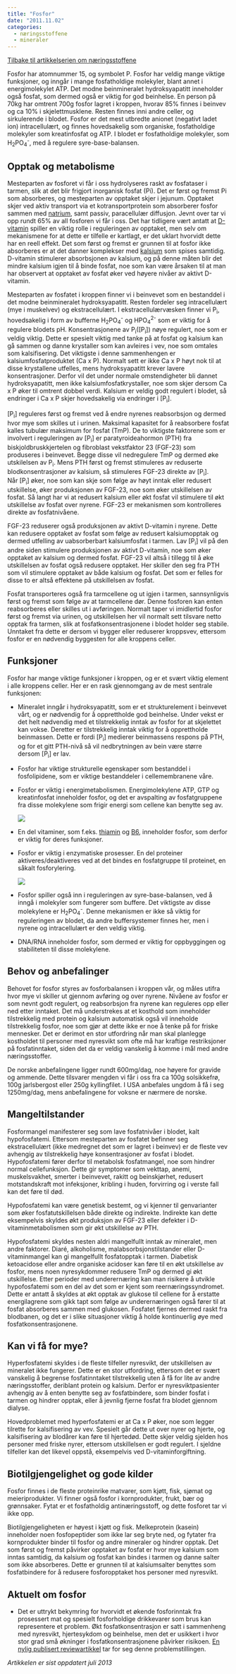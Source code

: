 ```yaml
---
title: "Fosfor"
date: "2011.11.02"
categories: 
  - næringsstoffene
  - mineraler
---
```


[Tilbake til artikkelserien om næringsstoffene](../../naeringsstoffer.html)

Fosfor har atomnummer 15, og symbolet P. Fosfor har veldig mange viktige funksjoner, og inngår i mange fosfatholdige molekyler, blant annet i energimolekylet ATP. Det modne beinmineralet hydroksyapatitt inneholder også fosfat, som dermed også er viktig for god beinhelse. En person på 70kg har omtrent 700g fosfor lagret i kroppen, hvorav 85% finnes i beinvev og ca 10% i skjelettmusklene. Resten finnes inni andre celler, og sirkulerende i blodet. Fosfor er det mest utbredte anionet (negativt ladet ion) intracellulært, og finnes hovedsakelig som organiske, fosfatholdige molekyler som kreatinfosfat og ATP. I blodet er fosfatholdige molekyler, som H~2~PO~4~^-^, med å regulere syre-base-balansen.

## Opptak og metabolisme

Mesteparten av fosforet vi får i oss hydrolyseres raskt av fosfataser i tarmen, slik at det blir frigjort inorganisk fosfat (Pi). Det er først og fremst Pi som absorberes, og mesteparten av opptaket skjer i jejunum. Opptaket skjer ved aktiv transport via et kotransportprotein som absorberer fosfor sammen med [natrium](http://www.friskogfunksjonell.no/natrium-og-klor/ "Natrium og klor"), samt passiv, paracellulær diffusjon. Jevnt over tar vi opp rundt 65% av all fosforen vi får i oss. Det har tidligere vært antatt at [D-vitamin](http://www.friskogfunksjonell.no/d-vitamin/ "D-vitamin") spiller en viktig rolle i reguleringen av opptaket, men selv om mekanismene for at dette er tilfelle er kartlagt, er det uklart hvorvidt dette har en reell effekt. Det som først og fremst er grunnen til at fosfor ikke absorberes er at det danner komplekser med [kalsium](http://www.friskogfunksjonell.no/kalsium/ "Kalsium") som spises samtidig. D-vitamin stimulerer absorbsjonen av kalsium, og på denne måten blir det mindre kalsium igjen til å binde fosfat, noe som kan være årsaken til at man har observert at opptaket av fosfat øker ved høyere nivåer av aktivt D-vitamin.

Mesteparten av fosfatet i kroppen finner vi i beinvevet som en bestanddel i det modne beinmineralet hydroksyapatitt. Resten fordeler seg intracellulært (mye i muskelvev) og ekstracellulært. I ekstracellulærvæsken finner vi P~i~, hovedsakelig i form av bufferne H~2~PO~4~^-^ og HPO~4~^2-^ som er viktig for å regulere blodets pH. Konsentrasjonene av P~i~(\[P~i~\]) nøye regulert, noe som er veldig viktig. Dette er spesielt viktig med tanke på at fosfat og kalsium kan gå sammen og danne krystaller som kan avleires i vev, noe som omtales som kalsifisering. Det viktigste i denne sammenhengen er kalsiumfosfatproduktet (Ca x P). Normalt sett er ikke Ca x P høyt nok til at disse krystallene utfelles, mens hydroksyapatitt krever lavere konsentrasjoner. Derfor vil det under normale omstendigheter bli dannet hydroksyapatitt, men ikke kalsiumfosfatkrystaller, noe som skjer dersom Ca x P øker til omtrent dobbel verdi. Kalsium er veldig godt regulert i blodet, så endringer i Ca x P skjer hovedsakelig via endringer i \[P~i~\].

\[P~i~\] reguleres først og fremst ved å endre nyrenes reabsorbsjon og dermed hvor mye som skilles ut i urinen. Maksimal kapasitet for å reabsorbere fosfat kalles tubulær maksimum for fosfat (TmP). De to viktigste faktorene som er involvert i reguleringen av \[P~i~\] er paratyroideahormon (PTH) fra biskjoldbruskkjertelen og fibroblast vekstfaktor 23 (FGF-23) som produseres i beinvevet. Begge disse vil nedregulere TmP og dermed øke utskilelsen av P~i~. Mens PTH først og fremst stimuleres av reduserte blodkonsentrasjoner av kalsium, så stimuleres FGF-23 direkte av \[P~i~\]. Når \[P~i~\] øker, noe som kan skje som følge av høyt inntak eller redusert utskillelse, øker produksjonen av FGF-23, noe som øker utskillelsen av fosfat. Så langt har vi at redusert kalsium eller økt fosfat vil stimulere til økt utskillelse av fosfat over nyrene. FGF-23 er mekanismen som kontrolleres direkte av fosfatnivåene.

FGF-23 reduserer også produksjonen av aktivt D-vitamin i nyrene. Dette kan redusere opptaket av fosfat som følge av redusert kalsiumopptak og dermed utfelling av uabsorberbart kalsiumfosfat i tarmen. Lav \[P~i~\] vil på den andre siden stimulere produksjonen av aktivt D-vitamin, noe som øker opptaket av kalsium og dermed fosfat. FGF-23 vil altså i tillegg til å øke utskillelsen av fosfat også redusere opptaket. Her skiller den seg fra PTH som vil stimulere opptaket av både kalsium og fosfat. Det som er felles for disse to er altså effektene på utskillelsen av fosfat.

Fosfat transporteres også fra tarmcellene og ut igjen i tarmen, sannsynligvis først og fremst som følge av at tarmcellene dør. Denne fosforen kan enten reabsorberes eller skilles ut i avføringen. Normalt taper vi imidlertid fosfor først og fremst via urinen, og utskillelsen her vil normalt sett tilsvare netto opptak fra tarmen, slik at fosfatkonsentrasjonene i blodet holder seg stabile. Unntaket fra dette er dersom vi bygger eller reduserer kroppsvev, ettersom fosfor er en nødvendig byggesten for alle kroppens celler.

## Funksjoner

Fosfor har mange viktige funksjoner i kroppen, og er et svært viktig element i alle kroppens celler. Her er en rask gjennomgang av de mest sentrale funksjonen:

-   Mineralet inngår i hydroksyapatitt, som er et strukturelement i beinvevet vårt, og er nødvendig for å opprettholde god beinhelse. Under vekst er det helt nødvendig med et tilstrekkelig inntak av fosfor for at skjelettet kan vokse. Deretter er tilstrekkelig inntak viktig for å opprettholde beinmassen. Dette er fordi \[P~i~\] medierer beinmassens respons på PTH, og for et gitt PTH-nivå så vil nedbrytningen av bein være større dersom \[P~i~\] er lav.

-   Fosfor har viktige strukturelle egenskaper som bestanddel i fosfolipidene, som er viktige bestanddeler i cellemembranene våre.

-   Fosfor er viktig i energimetabolismen. Energimolekylene ATP, GTP og kreatinfosfat inneholder fosfor, og det er avspalting av fosfatgruppene fra disse molekylene som frigir energi som cellene kan benytte seg av.

    ![](images/clipboard-2785702931.png)

-   En del vitaminer, som f.eks. [thiamin](http://www.friskogfunksjonell.no/thiamin/ "Thiamin, vitamin B1") og [B6](http://www.friskogfunksjonell.no/b6/ "Pyridoksin, vitamin B6"), inneholder fosfor, som derfor er viktig for deres funksjoner.

-   Fosfor er viktig i enzymatiske prosesser. En del proteiner aktiveres/deaktiveres ved at det bindes en fosfatgruppe til proteinet, en såkalt fosforylering.

    ![](images/clipboard-129853857.png)

-   Fosfor spiller også inn i reguleringen av syre-base-balansen, ved å inngå i molekyler som fungerer som buffere. Det viktigste av disse molekylene er H~2~PO~4~^-^. Denne mekanismen er ikke så viktig for reguleringen av blodet, da andre buffersystemer finnes her, men i nyrene og intracellulært er den veldig viktig.

-   DNA/RNA inneholder fosfor, som dermed er viktig for oppbyggingen og stabiliteten til disse molekylene.

## Behov og anbefalinger

Behovet for fosfor styres av fosforbalansen i kroppen vår, og måles utifra hvor mye vi skiller ut gjennom avføring og over nyrene. Nivåene av fosfor er som nevnt godt regulert, og reabsorbsjon fra nyrene kan reguleres opp eller ned etter inntaket. Det må understrekes at et kosthold som inneholder tilstrekkelig med protein og kalsium automatisk også vil inneholde tilstrekkelig fosfor, noe som gjør at dette ikke er noe å tenke på for friske mennesker. Det er derimot en stor utfordring når man skal planlegge kostholdet til personer med nyresvikt som ofte må har kraftige restriksjoner på fosfatinntaket, siden det da er veldig vanskelig å komme i mål med andre næringsstoffer.

De norske anbefalingene ligger rundt 600mg/dag, noe høyere for gravide og ammende. Dette tilsvarer mengden vi får i oss fra ca 100g solsikkefrø, 100g jarlsbergost eller 250g kyllingfilet. I USA anbefales ungdom å få i seg 1250mg/dag, mens anbefalingene for voksne er nærmere de norske.

## Mangeltilstander

Fosformangel manifesterer seg som lave fosfatnivåer i blodet, kalt hypofosfatemi. Ettersom mesteparten av fosfatet befinner seg ekstracellulært (ikke medregnet det som er lagret i beinvev) er de fleste vev avhengig av tilstrekkelig høye konsentrasjoner av fosfat i blodet. Hypofosfatemi fører derfor til metabolsk fosfatmangel, noe som hindrer normal cellefunksjon. Dette gir symptomer som vekttap, anemi, muskelsvakhet, smerter i beinvevet, rakitt og beinskjørhet, redusert motstandskraft mot infeksjoner, kribling i huden, forvirring og i verste fall kan det føre til død.

Hypofosfatemi kan være genetisk bestemt, og vi kjenner til genvarianter som øker fosfatutskillelsen både direkte og indirekte. Indirekte kan dette eksempelvis skyldes økt produksjon av FGF-23 eller defekter i D-vitaminmetabolismen som gir økt utskillelse av PTH.

Hypofosfatemi skyldes nesten aldri mangelfullt inntak av mineralet, men andre faktorer. Diaré, alkoholisme, malabsorbsjonstilstander eller D-vitaminmangel kan gi mangelfullt fosfatopptak i tarmen. Diabetisk ketoacidose eller andre organiske acidoser kan føre til en økt utskillelse av fosfor, mens noen nyresykdommer redusere TmP og dermed gi økt utskillelse. Etter perioder med underernæring kan man risikere å utvikle hypofosfatemi som en del av det som er kjent som reernæringssyndromet. Dette er antatt å skyldes at økt opptak av glukose til cellene for å erstatte energilagrene som gikk tapt som følge av underernæringen også fører til at fosfat absorberes sammen med glukosen. Fosfatet fjernes dermed raskt fra blodbanen, og det er i slike situasjoner viktig å holde kontinuerlig øye med fosfatkonsentrasjonene.

## Kan vi få for mye?

Hyperfosfatemi skyldes i de fleste tilfeller nyresvikt, der utskillelsen av mineralet ikke fungerer. Dette er en stor utfordring, ettersom det er svært vanskelig å begrense fosfatinntaket tilstrekkelig uten å få for lite av andre næringsstoffer, deriblant protein og kalsium. Derfor er nyresviktpasienter avhengig av å enten benytte seg av fosfatbindere, som binder fosfat i tarmen og hindrer opptak, eller å jevnlig fjerne fosfat fra blodet gjennom dialyse.

Hovedproblemet med hyperfosfatemi er at Ca x P øker, noe som legger tilrette for kalsifisering av vev. Spesielt går dette ut over nyrer og hjerte, og kalsifisering av blodårer kan føre til hjertedød. Dette skjer veldig sjelden hos personer med friske nyrer, ettersom utskillelsen er godt regulert. I sjeldne tilfeller kan det likevel oppstå, eksempelvis ved D-vitaminforgiftning.

## Biotilgjengelighet og gode kilder

Fosfor finnes i de fleste proteinrike matvarer, som kjøtt, fisk, sjømat og meieriprodukter. Vi finner også fosfor i kornprodukter, frukt, bær og grønnsaker. Fytat er et fosfatholdig antinæringsstoff, og dette fosforet tar vi ikke opp.

Biotilgjengeligheten er høyest i kjøtt og fisk. Melkeprotein (kasein) inneholder noen fosfopeptider som ikke lar seg bryte ned, og fytater fra kornprodukter binder til fosfor og andre mineraler og hindrer opptak. Det som først og fremst påvirker opptaket av fosfat er hvor mye kalsium som inntas samtidig, da kalsium og fosfat kan bindes i tarmen og danne salter som ikke absorberes. Dette er grunnen til at kalsiumsalter benyttes som fosfatbindere for å redusere fosforopptaket hos personer med nyresvikt.

## Aktuelt om fosfor

-   Det er uttrykt bekymring for hvorvidt et økende fosforinntak fra prosessert mat og spesielt fosforholdige drikkevarer som brus kan representere et problem. Økt fosfatkonsentrasjon er satt i sammenheng med nyresvikt, hjertesykdom og beinhelse, men det er usikkert i hvor stor grad små økninger i fosfatkonsentrasjonene påvirker risikoen. [En nylig publisert reviewartikkel](http://www.ncbi.nlm.nih.gov/pubmed/23719553) tar for seg denne problemstillingen.

*Artikkelen er sist oppdatert juli 2013*
